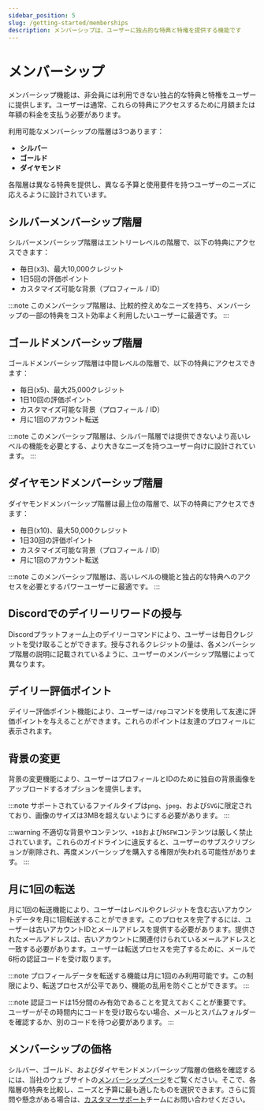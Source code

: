 ```yaml
---
sidebar_position: 5
slug: /getting-started/memberships
description: メンバーシップは、ユーザーに独占的な特典と特権を提供する機能です
---
```


# メンバーシップ

メンバーシップ機能は、非会員には利用できない独占的な特典と特権をユーザーに提供します。ユーザーは通常、これらの特典にアクセスするために月額または年額の料金を支払う必要があります。

利用可能なメンバーシップの階層は3つあります：

- **シルバー**
- **ゴールド**
- **ダイヤモンド**

各階層は異なる特典を提供し、異なる予算と使用要件を持つユーザーのニーズに応えるように設計されています。

## シルバーメンバーシップ階層

シルバーメンバーシップ階層はエントリーレベルの階層で、以下の特典にアクセスできます：

- 毎日(x3)、最大10,000クレジット
- 1日5回の評価ポイント
- カスタマイズ可能な背景（プロフィール / ID）

:::note
このメンバーシップ階層は、比較的控えめなニーズを持ち、メンバーシップの一部の特典をコスト効率よく利用したいユーザーに最適です。
:::

## ゴールドメンバーシップ階層

ゴールドメンバーシップ階層は中間レベルの階層で、以下の特典にアクセスできます：

- 毎日(x5)、最大25,000クレジット
- 1日10回の評価ポイント
- カスタマイズ可能な背景（プロフィール / ID）
- 月に1回のアカウント転送

:::note
このメンバーシップ階層は、シルバー階層では提供できないより高いレベルの機能を必要とする、より大きなニーズを持つユーザー向けに設計されています。
:::

## ダイヤモンドメンバーシップ階層

ダイヤモンドメンバーシップ階層は最上位の階層で、以下の特典にアクセスできます：

- 毎日(x10)、最大50,000クレジット
- 1日30回の評価ポイント
- カスタマイズ可能な背景（プロフィール / ID）
- 月に1回のアカウント転送

:::note
このメンバーシップ階層は、高いレベルの機能と独占的な特典へのアクセスを必要とするパワーユーザーに最適です。
:::

## Discordでのデイリーリワードの授与

Discordプラットフォーム上のデイリーコマンドにより、ユーザーは毎日クレジットを受け取ることができます。授与されるクレジットの量は、各メンバーシップ階層の説明に記載されているように、ユーザーのメンバーシップ階層によって異なります。

## デイリー評価ポイント

デイリー評価ポイント機能により、ユーザーは`/rep`コマンドを使用して友達に評価ポイントを与えることができます。これらのポイントは友達のプロフィールに表示されます。

## 背景の変更

背景の変更機能により、ユーザーはプロフィールとIDのために独自の背景画像をアップロードするオプションを提供します。

:::note
サポートされているファイルタイプは`png`、`jpeg`、および`SVG`に限定されており、画像のサイズは3MBを超えないようにする必要があります。
:::

:::warning
不適切な背景やコンテンツ、`+18`および`NSFW`コンテンツは厳しく禁止されています。これらのガイドラインに違反すると、ユーザーのサブスクリプションが削除され、再度メンバーシップを購入する権限が失われる可能性があります。
:::

## 月に1回の転送

月に1回の転送機能により、ユーザーはレベルやクレジットを含む古いアカウントデータを月に1回転送することができます。このプロセスを完了するには、ユーザーは古いアカウントIDとメールアドレスを提供する必要があります。提供されたメールアドレスは、古いアカウントに関連付けられているメールアドレスと一致する必要があります。ユーザーは転送プロセスを完了するために、メールで6桁の認証コードを受け取ります。

:::note
プロフィールデータを転送する機能は月に1回のみ利用可能です。この制限により、転送プロセスが公平であり、機能の乱用を防ぐことができます。
:::

:::note
認証コードは15分間のみ有効であることを覚えておくことが重要です。ユーザーがその時間内にコードを受け取らない場合、メールとスパムフォルダーを確認するか、別のコードを待つ必要があります。
:::

## メンバーシップの価格

シルバー、ゴールド、およびダイヤモンドメンバーシップ階層の価格を確認するには、当社のウェブサイトの[メンバーシップページ](https://probot.io/memberships)をご覧ください。そこで、各階層の特典を比較し、ニーズと予算に最も適したものを選択できます。さらに質問や懸念がある場合は、[カスタマーサポート](https://discord.gg/probot)チームにお問い合わせください。

